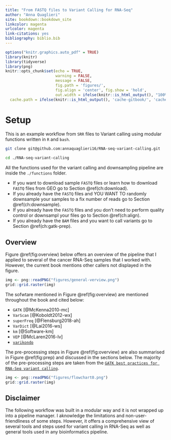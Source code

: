 ```yaml
---
title: "From FASTQ files to Variant Calling for RNA-Seq"
author: "Anna Quaglieri"
site: bookdown::bookdown_site
linkcolor: magenta
urlcolor: magenta
link-citations: yes
bibliography: biblio.bib
---
```


```r
options("knitr.graphics.auto_pdf" = TRUE)
library(knitr)
library(tidyverse)
library(png)
knitr::opts_chunk$set(echo = TRUE,
                      warning = FALSE,
                      message = FALSE,
                      fig.path = 'figures/', 
                      fig.align = 'center', fig.show = 'hold',
                      out.width = ifelse(knitr::is_html_output(), "100%", "\\textwidth"),
  cache.path = ifelse(knitr::is_html_output(), 'cache-gitbook/', 'cache-pdfbook/'))
```

# Setup {#ch:setup}

This is an example workflow from `SRR` files to Variant calling using modular functions written in `R` and `bash`.

```bash
git clone git@github.com:annaquaglieri16/RNA-seq-variant-calling.git

cd ./RNA-seq-variant-calling
```

All the functions used for the variant calling and downsampling pipeline are inside the `./functions` folder. 

* If you want to download sample `FASTQ` files or learn how to download `FASTQ` files from GEO go to Section \@ref(ch:download).
* If you already have the `FASTQ` files and YOU WANT TO randomly downsample your samples to a fix number of reads go to Section \@ref(ch:downsample).
* If you already have the `FASTQ` files and you don't need to perform quality control or downsampl your files go to Section \@ref(ch:align).
* If you already have the `BAM` files and you want to call variants go to Section \@ref(ch:gatk-prep).

## Overview

Figure \@ref(fig:overview) below offers an overview of the pipeline that I applied to several of the cancer RNA-Seq samples that I worked with. However, the current book mentions other callers not displayed in the figure. 

```r
img <- png::readPNG("figures/general-verview.png")
grid::grid.raster(img)
```

The sofwtare mentioned in Figure \@ref(fig:overview) are mentioned throughout the book and cited below:

* `GATK` [@McKenna2010-mc]
* `VarScan` [@Koboldt2012-wx]
* `superFreq` [@Flensburg2018-ah]
* `VarDict` [@Lai2016-ws]
* `km` [@Software-km]
* `VEP` [@McLaren2016-lv]
* [`varikondo`](https://annaquaglieri16.github.io/varikondo/index.html) 

The pre-processing steps in Figure \@ref(fig:overview) are also summarised in Figure \@ref(fig:prep) and discussed in the sections below. The majority of the pre-processing steps are taken from the [`GATK best practices for RNA-Seq variant calling`](https://software.broadinstitute.org/gatk/documentation/article.php?id=3891).

```r
img <- png::readPNG("figures/flowchart0.png")
grid::grid.raster(img)
```


## Disclaimer

The following workflow was built in a modular way and it is not wrapped up into a pipeline manager. I aknowledge the limitations and non-user-friendliness of some steps. However, it offers a comprehensive view of several tools and steps used for variant calling in RNA-Seq as well as general tools used in any bioinformatics pipeline.    








